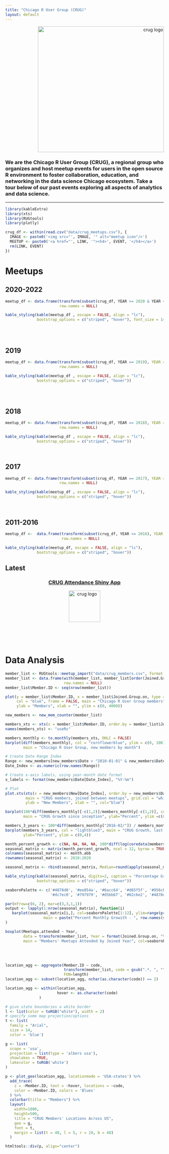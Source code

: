 ```yaml
---
title: "Chicago R User Group (CRUG)"
layout: default
---
```


<style type="text/css">
.main-container {
  max-width: 1200px;
  margin-left: auto;
  margin-right: auto;
}

@media (max-width:1200px) and (min-width:760px) {
  #navbar > ul > li > a {
     font-size: 0;
     display:inline-block;
  }
  .fa { font-size: initial; }
  
  .plotly.html-widget {
     max-width: 100%;
     height: 200px;
  }
}
</style>

<div style="text-align:right"><img src="images/header-background.png" alt="crug logo" width="400px"/></div>


### We are the Chicago R User Group (CRUG), a regional group who organizes and host meetup events for users in the open source R environment to foster collaboration, education, and networking in the data science Chicago ecosystem. Take a tour below of our past events exploring all aspects of analytics and data science.

---

```r
library(kableExtra)
library(xts)
library(RUGtools)
library(plotly)
```


```r
crug_df <- within(read.csv("data/crug_meetups.csv"), {
  IMAGE <- paste0('<img src="', IMAGE, '" alt="meetup icon"/>')
  MEETUP <- paste0('<a href="', LINK, '"><h4>', EVENT, '</h4></a>')
  rm(LINK, EVENT)
})
```

# Meetups {.tabset .tabset-fade .tabset-pills}

## 2020-2022


```r
meetup_df <- data.frame(transform(subset(crug_df, YEAR >= 2020 & YEAR <= 2022), YEAR = NULL)[c("MEETUP", "IMAGE")],
                        row.names = NULL)

kable_styling(kable(meetup_df , escape = FALSE, align = "lc"),
              bootstrap_options = c("striped", "hover"), font_size = 14)
```

<br/>
<br/>

## 2019


```r
meetup_df <- data.frame(transform(subset(crug_df, YEAR == 2019), YEAR = NULL)[c("MEETUP", "IMAGE")],
                        row.names = NULL)

kable_styling(kable(meetup_df , escape = FALSE, align = "lc"),
              bootstrap_options = c("striped", "hover"))
```

<br/>
<br/>


## 2018

```r
meetup_df <- data.frame(transform(subset(crug_df, YEAR == 2018), YEAR = NULL)[c("MEETUP", "IMAGE")],
                        row.names = NULL)

kable_styling(kable(meetup_df , escape = FALSE, align = "lc"),
              bootstrap_options = c("striped", "hover"))
```


<br/>


## 2017

```r
meetup_df <- data.frame(transform(subset(crug_df, YEAR == 2017), YEAR = NULL)[c("MEETUP", "IMAGE")],
                        row.names = NULL)

kable_styling(kable(meetup_df , escape = FALSE, align = "lc"),
              bootstrap_options = c("striped", "hover"))
```


<br/>


## 2011-2016

```r
meetup_df <-  data.frame(transform(subset(crug_df, YEAR <= 2016), YEAR = NULL)[c("MEETUP", "IMAGE")],
                         row.names = NULL)

kable_styling(kable(meetup_df, escape = FALSE, align = "lc"),
              bootstrap_options = c("striped", "hover"))
```

## Latest

<div style="text-align:center"><a href="https://parfaitg.shinyapps.io/CRUG_Attendance_App/" target="_blank"><h3>CRUG Attendance Shiny App</h3><img src="images/r_shiny.png" width="100px" alt="crug logo"/></a></div>

<br/>
<br/>
<br/>


# Data Analysis


```r
member_list <- RUGtools::meetup_import("data/crug_members.csv", format = "%B %d, %Y")
member_list <- data.frame(with(member_list, member_list[order(Joined.Group.on),]),
                          row.names = NULL)
member_list$Member.ID <- seq(nrow(member_list))
```


```r
plot(y = member_list$Member.ID, x = member_list$Joined.Group.on, type = "l", lwd=2, 
     col = "blue", frame = FALSE, main = "Chicago R User Group members", 
     ylab = "Members", xlab = "", ylim = c(0, 4000))
```


```r
new_members <- new_mem_counter(member_list)
```


```r
members_xts <- xts(x = member_list$Member.ID, order.by = member_list$Joined.Group.on)
names(members_xts) <- "useRs"

members_monthly <- to.monthly(members_xts, OHLC = FALSE)
barplot(diff(members_monthly), col = "cornflowerblue", ylim = c(0, 100),
        main = "Chicago R User Group, new members by month")
```


```r
# Create Date Range Index
Range <- new_members[new_members$Date > "2010-01-01" & new_members$Date <= Sys.Date(),]
Date_Index <- as.numeric(row.names(Range))

# Create x-axis labels, using year-month date format
x_labels <- format(new_members$Date[Date_Index], "%Y-%m")

# Plot
plot.xts(xts(x = new_members$New[Date_Index], order.by = new_members$Date[Date_Index]),
         main = "CRUG members, joined between meetups", grid.col = "white",
         ylab = "New Members", xlab = "", col="blue")
```


```r
barplot(100*diff(members_monthly)[-c(1,2)]/members_monthly[-c(1,2)], col = "lightblue3",
        main = "CRUG Growth since inception", ylab="Percent", ylim =c(0, 20))
```

```r
members_3_years <- 100*diff(members_monthly["2016-02/"]) / members_monthly["2016-02/"]
barplot(members_3_years, col = "lightblue3", main = "CRUG Growth, last 4 years", 
        ylab="Percent", ylim = c(0,4))
```


```r
month_percent_growth <- c(NA, NA, NA, NA, 100*diff(log(coredata(members_monthly))), rep(NA, 10))
seasonal_matrix <- matrix(month_percent_growth, ncol = 12, byrow = TRUE)
colnames(seasonal_matrix) <- month.abb
rownames(seasonal_matrix) <- 2010:2020

seasonal_matrix <- rbind(seasonal_matrix, Median=round(apply(seasonal_matrix, 2, median, na.rm=TRUE), 2))

kable_styling(kable(seasonal_matrix, digits=2, caption = "Percentage Growth per Month"),
              bootstrap_options = c("striped", "hover"))
```

```r
seabornPalette <- c('#4878d0', '#ee854a', '#6acc64', '#d65f5f', '#956cb4', '#8c613c', 
                    '#dc7ec0', '#797979', '#d5bb67', '#82c6e2', '#4878d0', '#ee854a')

par(mfrow=c(6, 2), mar=c(3,3,1,1))
output <- lapply(1:nrow(seasonal_matrix), function(i)
   barplot(seasonal_matrix[i,], col=seabornPalette[1:12], ylim=range(pretty(c(0, seasonal_matrix[i,]))),
                 main = paste("Percent Monthly Growith - ", row.names(seasonal_matrix)[i]), beside=TRUE)
)
```



```r
boxplot(Meetups.attended ~ Year, 
        data = transform(member_list, Year = format(Joined.Group.on, "%Y")),
        main = "Members' Meetups Attended by Joined Year", col=seabornPalette)
```

<br/>
<br/>


```r
location_agg <- aggregate(Member.ID ~ code,
                          transform(member_list, code = gsub(".*, ", "", member_list$Location)),
                          FUN=length)
location_agg <- subset(location_agg, nchar(as.character(code)) == 2)

location_agg <- within(location_agg, 
                       hover <- as.character(code)
               )
```


```r
# give state boundaries a white border
l <- list(color = toRGB("white"), width = 2)
# specify some map projection/options
t <- list(
  family = "Arial",
  size = 14,
  color = 'blue')

g <- list(
  scope = 'usa',
  projection = list(type = 'albers usa'),
  showlakes = TRUE,
  lakecolor = toRGB('white')
)

p <- plot_geo(location_agg, locationmode = 'USA-states') %>%
  add_trace(
    z = ~Member.ID, text = ~hover, locations = ~code,
    color = ~Member.ID, colors = 'Blues'
  ) %>%
  colorbar(title = "Members") %>%
  layout(
    width=1000,
    height=500,
    title = "CRUG Members' Locations Across US",
    geo = g,
    font = t,
    margin = list(t = 40, l = 5, r = 10, b = 40)
  )

htmltools::div(p, align="center")
```

<br/>
<br/>
